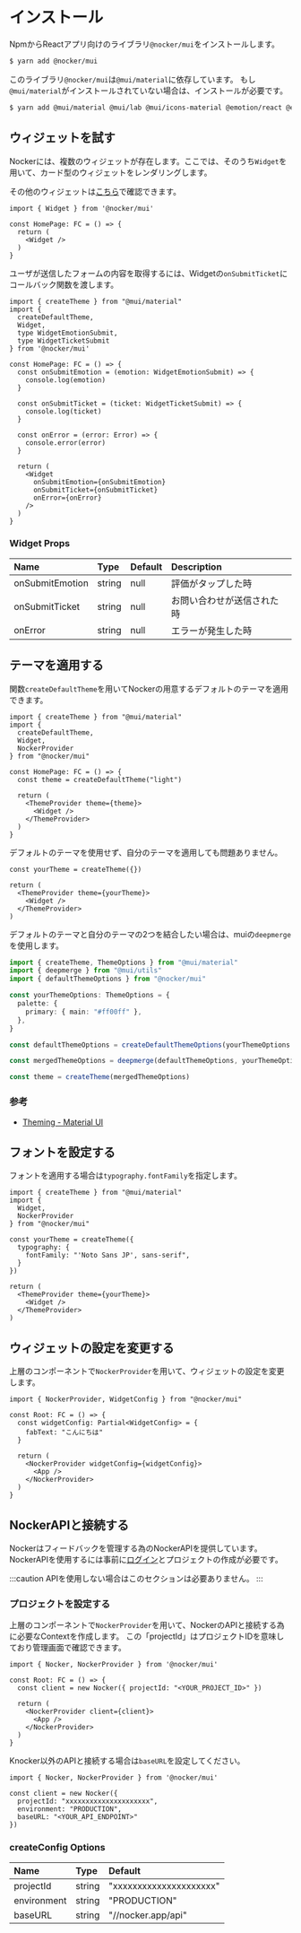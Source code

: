 # インストール

NpmからReactアプリ向けのライブラリ`@nocker/mui`をインストールします。

```bash
$ yarn add @nocker/mui
```

このライブラリ`@nocker/mui`は`@mui/material`に依存しています。
もし`@mui/material`がインストールされていない場合は、インストールが必要です。

```bash
$ yarn add @mui/material @mui/lab @mui/icons-material @emotion/react @emotion/styled
```

## ウィジェットを試す

Nockerには、複数のウィジェットが存在します。ここでは、そのうち`Widget`を用いて、カード型のウィジェットをレンダリングします。

その他のウィジェットは[こちら](https://mui.storybook.nocker.dev/?path=/story/widget--default)で確認できます。

```tsx
import { Widget } from '@nocker/mui'

const HomePage: FC = () => {
  return (
    <Widget />
  )
}
```

ユーザが送信したフォームの内容を取得するには、Widgetの`onSubmitTicket`にコールバック関数を渡します。

```tsx
import { createTheme } from "@mui/material"
import {
  createDefaultTheme,
  Widget,
  type WidgetEmotionSubmit,
  type WidgetTicketSubmit
} from '@nocker/mui'

const HomePage: FC = () => {
  const onSubmitEmotion = (emotion: WidgetEmotionSubmit) => {
    console.log(emotion)
  }

  const onSubmitTicket = (ticket: WidgetTicketSubmit) => {
    console.log(ticket)
  }

  const onError = (error: Error) => {
    console.error(error)
  }

  return (
    <Widget
      onSubmitEmotion={onSubmitEmotion}
      onSubmitTicket={onSubmitTicket}
      onError={onError}
    />
  )
}
```

### Widget Props

Name|Type|Default|Description
:--|:--|:--|:--
onSubmitEmotion|string|null|評価がタップした時
onSubmitTicket|string|null|お問い合わせが送信された時
onError|string|null|エラーが発生した時

## テーマを適用する

関数`createDefaultTheme`を用いてNockerの用意するデフォルトのテーマを適用できます。

```tsx
import { createTheme } from "@mui/material"
import {
  createDefaultTheme,
  Widget,
  NockerProvider
} from "@nocker/mui"

const HomePage: FC = () => {
  const theme = createDefaultTheme("light")

  return (
    <ThemeProvider theme={theme}>
      <Widget />
    </ThemeProvider>
  )
}
```

デフォルトのテーマを使用せず、自分のテーマを適用しても問題ありません。

```tsx
const yourTheme = createTheme({})

return (
  <ThemeProvider theme={yourTheme}>
    <Widget />
  </ThemeProvider>
)
```

デフォルトのテーマと自分のテーマの2つを結合したい場合は、muiの`deepmerge`を使用します。

```ts
import { createTheme, ThemeOptions } from "@mui/material"
import { deepmerge } from "@mui/utils"
import { defaultThemeOptions } from "@nocker/mui"

const yourThemeOptions: ThemeOptions = {
  palette: {
    primary: { main: "#ff00ff" },
  },
}

const defaultThemeOptions = createDefaultThemeOptions(yourThemeOptions.palette.mode)

const mergedThemeOptions = deepmerge(defaultThemeOptions, yourThemeOptions)

const theme = createTheme(mergedThemeOptions)
```

### 参考

- [Theming - Material UI](https://mui.com/material-ui/customization/theming/#api)

## フォントを設定する

フォントを適用する場合は`typography.fontFamily`を指定します。

```tsx
import { createTheme } from "@mui/material"
import {
  Widget,
  NockerProvider
} from "@nocker/mui"

const yourTheme = createTheme({
  typography: {
    fontFamily: "'Noto Sans JP', sans-serif",
  }
})

return (
  <ThemeProvider theme={yourTheme}>
    <Widget />
  </ThemeProvider>
)
```

## ウィジェットの設定を変更する

上層のコンポーネントで`NockerProvider`を用いて、ウィジェットの設定を変更します。

```tsx
import { NockerProvider, WidgetConfig } from "@nocker/mui"

const Root: FC = () => {
  const widgetConfig: Partial<WidgetConfig> = {
    fabText: "こんにちは"
  }

  return (
    <NockerProvider widgetConfig={widgetConfig}>
      <App />
    </NockerProvider>
  )
}
```

## NockerAPIと接続する

Nockerはフィードバックを管理する為のNockerAPIを提供しています。
NockerAPIを使用するには事前に[ログイン](https://nocker.app)とプロジェクトの作成が必要です。

:::caution
APIを使用しない場合はこのセクションは必要ありません。
:::

### プロジェクトを設定する

上層のコンポーネントで`NockerProvider`を用いて、NockerのAPIと接続する為に必要なContextを作成します。
この「projectId」はプロジェクトIDを意味しており管理画面で確認できます。

```tsx
import { Nocker, NockerProvider } from '@nocker/mui'

const Root: FC = () => {
  const client = new Nocker({ projectId: "<YOUR_PROJECT_ID>" })

  return (
    <NockerProvider client={client}>
      <App />
    </NockerProvider>
  )
}
```

Knocker以外のAPIと接続する場合は`baseURL`を設定してください。

```tsx
import { Nocker, NockerProvider } from '@nocker/mui'

const client = new Nocker({
  projectId: "xxxxxxxxxxxxxxxxxxxxx",
  environment: "PRODUCTION",
  baseURL: "<YOUR_API_ENDPOINT>"
})
```

### createConfig Options

Name|Type|Default
:--|:--|:--
projectId|string|"xxxxxxxxxxxxxxxxxxxxx"
environment|string|"PRODUCTION"
baseURL|string|"//nocker.app/api"
